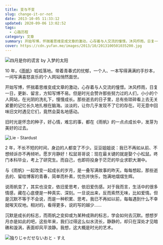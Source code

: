 ```yaml
---
title: 变与不变
slug: change-it-or-not
date: 2013-10-05 11:33:12
updated: 2020-09-06 13:02:52
tags:
  - 心路历程
category: 文章
summary: 开始写博，怀揣着思维变成文章的激动，心存着与人交流的憧憬。沐风栉雨，日复一日，更新、留言，方知写博不易。
cover: https://cdn.yufan.me/images/2013/10/2013100501035200.jpg
---
```


![四月是你的谎言 by 入梦的太阳](https://cdn.yufan.me/images/2013/10/2013100501103300.jpg)

<MusicPlayer netease={30245099} />

10 年，《[雨帆](https://yufan.me)》呱呱落地。带着青春式的忧郁，一个人、一本写得满满的手抄本，一间写满喜怒哀乐的个人网站悄然面世。

开始写博，怀揣着思维变成文章的激动，心存着与人交流的憧憬。沐风栉雨，日复一日，更新、留言，方知写博不易。但是时光会赞许那些努力过的人们，小小的个人网站，在光阴的洗礼下，慢慢成长。那些逝去的日子里，总有些琐碎看上去无关紧要的记忆长久地扎根在脑海。淡淡的，让你几乎发现不了它的存在。可无意中回味旧文时遇见它们，竟然会莫名地感动。

旧时光是怀念的种子，好心情，难忘的事，都在《雨帆》的一点点成长中，发芽为美好的过去。

![Lie - Stardust](https://cdn.yufan.me/images/2013/10/2013100501130100.jpg)

2 年，不长不短的时间，身边的人都变了不少。豆豆姐姐说：我已不再如从前、不想倾诉亦不再倾听。愿岁月静好！松鼠哥哥说：现在最关键的就是娶个小松鼠。咚门本科毕业，考上了研究生。而自己，也即将投身于茫茫的毕业求职大潮中。

与《雨帆》一起改变一起成长的岁月，是一叠写满故事的昨天。每每想起，那些逝去的、留给博客的青春，简单而朴素，忧伤并快乐，饱满地熠熠生辉。

说雨帆变了，其实也没变，依旧爱思考，依旧爱伤感。对于我而言，生活中的很多情感，藏在心底便是一种真实、深刻。一旦说出来，反而索然无味，比如爱情。但是沉默不等于不会说，而是一种积累、思考。我已不再如以前，每每遇到什么不幸就唉天叹地。相对的，看得更多，说的写的越少……

沉默是成长的标志，而雨帆之变抑或为某种成熟的标志，学会如何去沉默。想想岁月亦是如此的吧，这些年来，我们过得这么似水流长，静静的，却只在深处才见暗礁和漩涡，表面却风平浪静。我想，这大概是时光的艺术。

![独りじゃだせないおと - すえ](https://cdn.yufan.me/images/2013/10/2013100501170700.jpg)
